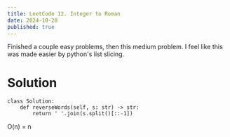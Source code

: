 ```yaml
---
title: LeetCode 12. Integer to Roman
date: 2024-10-28
published: true
---
```


Finished a couple easy problems, then this medium problem. I feel like this was made easier by python's list slicing.

# Solution
```
class Solution:
    def reverseWords(self, s: str) -> str:
        return ' '.join(s.split()[::-1])
```
O(n) = n
